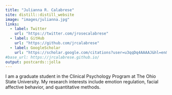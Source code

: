 ```yaml
---
title: "Julianna R. Calabrese"
site: distill::distill_website
image: "images/julianna.jpg"
links:
  - label: Twitter
    url: "https://twitter.com/jrosecalabrese"
  - label: GitHub
    url: "https://github.com/jrcalabrese"
  - label: GoogleScholar
    url: "https://scholar.google.com/citations?user=u3qqDq4AAAAJ&hl=en&oi=ao"
#base_url: https://jrcalabrese.github.io/
output: postcards::jolla
---
```

 
I am a graduate student in the Clinical Psychology Program at The Ohio State University. My research interests include emotion regulation, facial affective behavior, and quantitative methods.
